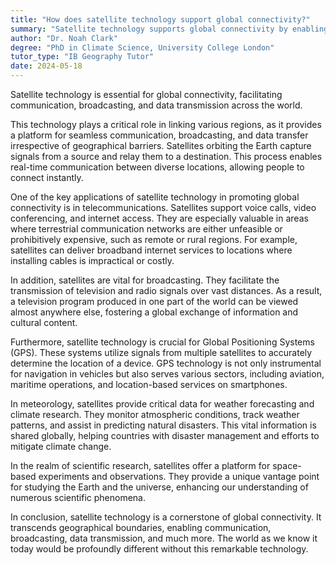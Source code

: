 ```yaml
---
title: "How does satellite technology support global connectivity?"
summary: "Satellite technology supports global connectivity by enabling worldwide communication, broadcasting, and data transmission."
author: "Dr. Noah Clark"
degree: "PhD in Climate Science, University College London"
tutor_type: "IB Geography Tutor"
date: 2024-05-18
---
```


Satellite technology is essential for global connectivity, facilitating communication, broadcasting, and data transmission across the world.

This technology plays a critical role in linking various regions, as it provides a platform for seamless communication, broadcasting, and data transfer irrespective of geographical barriers. Satellites orbiting the Earth capture signals from a source and relay them to a destination. This process enables real-time communication between diverse locations, allowing people to connect instantly.

One of the key applications of satellite technology in promoting global connectivity is in telecommunications. Satellites support voice calls, video conferencing, and internet access. They are especially valuable in areas where terrestrial communication networks are either unfeasible or prohibitively expensive, such as remote or rural regions. For example, satellites can deliver broadband internet services to locations where installing cables is impractical or costly.

In addition, satellites are vital for broadcasting. They facilitate the transmission of television and radio signals over vast distances. As a result, a television program produced in one part of the world can be viewed almost anywhere else, fostering a global exchange of information and cultural content.

Furthermore, satellite technology is crucial for Global Positioning Systems (GPS). These systems utilize signals from multiple satellites to accurately determine the location of a device. GPS technology is not only instrumental for navigation in vehicles but also serves various sectors, including aviation, maritime operations, and location-based services on smartphones.

In meteorology, satellites provide critical data for weather forecasting and climate research. They monitor atmospheric conditions, track weather patterns, and assist in predicting natural disasters. This vital information is shared globally, helping countries with disaster management and efforts to mitigate climate change.

In the realm of scientific research, satellites offer a platform for space-based experiments and observations. They provide a unique vantage point for studying the Earth and the universe, enhancing our understanding of numerous scientific phenomena.

In conclusion, satellite technology is a cornerstone of global connectivity. It transcends geographical boundaries, enabling communication, broadcasting, data transmission, and much more. The world as we know it today would be profoundly different without this remarkable technology.
    